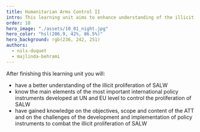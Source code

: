 ```yaml
---
title: Humanitarian Arms Control II
intro: This learning unit aims to enhance understanding of the illicit proliferation of SALW, policy instruments for controlling illicit SALW proliferation and the key challenges that hinder effective policy implementation.
order: 10
hero_image: "./assets/10_01_night.jpg"
hero_color: "hsl(206.9, 42%, 86.5%)"
hero_background: rgb(236, 242, 251)
authors:
  - nils-duquet
  - majlinda-behrami
---
```


After finishing this learning unit you will:
*	have a better understanding of the illicit proliferation of SALW
*	know the main elements of the most important international policy instruments developed at UN and EU level to control the proliferation of SALW
*	have gained knowledge on the objectives, scope and content of the ATT and on the challenges of the development and implementation of policy instruments to combat the illicit proliferation of SALW
